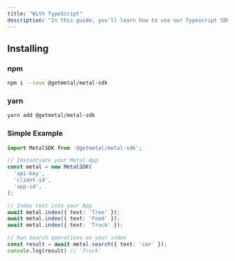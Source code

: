 ```yaml
---
title: "With TypeScript"
description: "In this guide, you'll learn how to use our Typescript SDK to implement Metal into your application. Although, we love TypeScript, you can of course utilize this library in JavaScript."
---
```


## Installing

### npm

```bash
npm i --save @getmetal/metal-sdk
```

### yarn

```bash
yarn add @getmetal/metal-sdk
```

### Simple Example

```TypeScript
import MetalSDK from '@getmetal/metal-sdk';

// Instantiate your Metal App
const metal = new MetalSDK(
  'api-key',
  'client-id',
  'app-id',
);

// Index text into your App
await metal.index({ text: 'Tree' });
await metal.index({ text: 'Food' });
await metal.index({ text: 'Truck' });

// Run Search operations on your index
const result = await metal.search({ text: 'car' });
console.log(result) // 'Truck'
```
